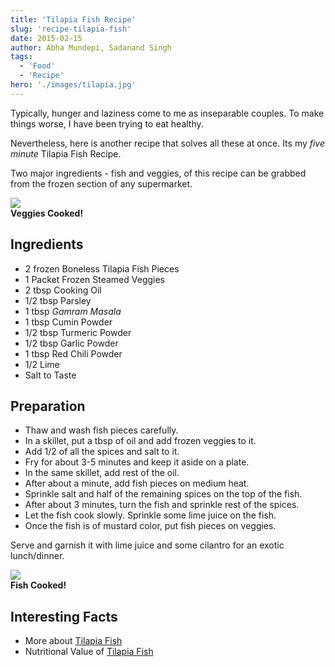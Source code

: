 ```yaml
---
title: 'Tilapia Fish Recipe'
slug: 'recipe-tilapia-fish'
date: 2015-02-15
author: Abha Mundepi, Sadanand Singh
tags:
  - 'Food'
  - 'Recipe'
hero: './images/tilapia.jpg'
---
```


Typically, hunger and laziness come to me as inseparable couples. To
make things worse, I have been trying to eat healthy.

Nevertheless, here is another recipe that solves all these at once. Its
my _five minute_ Tilapia Fish Recipe.

Two major ingredients - fish and veggies, of this recipe can be grabbed
from the frozen section of any supermarket.

<div class='Image__Container'>
  <div class='Image__Medium'>
    <img src='https://res.cloudinary.com/sadanandsingh/image/upload/v1496963331/CookingVeggies_ti4q5u.jpg' />
    <figcaption>
      <strong>Veggies Cooked!</strong>
    </figcaption>
  </div>
</div>

## Ingredients

- 2 frozen Boneless Tilapia Fish Pieces
- 1 Packet Frozen Steamed Veggies
- 2 tbsp Cooking Oil
- 1/2 tbsp Parsley
- 1 tbsp _Gamram Masala_
- 1 tbsp Cumin Powder
- 1/2 tbsp Turmeric Powder
- 1/2 tbsp Garlic Powder
- 1 tbsp Red Chili Powder
- 1/2 Lime
- Salt to Taste

## Preparation

- Thaw and wash fish pieces carefully.
- In a skillet, put a tbsp of oil and add frozen veggies to it.
- Add 1/2 of all the spices and salt to it.
- Fry for about 3-5 minutes and keep it aside on a plate.
- In the same skillet, add rest of the oil.
- After about a minute, add fish pieces on medium heat.
- Sprinkle salt and half of the remaining spices on the top of the
  fish.
- After about 3 minutes, turn the fish and sprinkle rest of the
  spices.
- Let the fish cook slowly. Sprinkle some lime juice on the fish.
- Once the fish is of mustard color, put fish pieces on veggies.

Serve and garnish it with lime juice and some cilantro for an exotic
lunch/dinner.

<div class='Image__Container'>
  <div class='Image__Medium'>
    <img src='https://res.cloudinary.com/sadanandsingh/image/upload/v1496963334/Tilapia_v0cehs.jpg' />
    <figcaption>
      <strong>Fish Cooked!</strong>
    </figcaption>
  </div>
</div>

## Interesting Facts

- More about [Tilapia Fish](https://en.wikipedia.org/wiki/Tilapia)
- Nutritional Value of [Tilapia Fish](https://nutritiondata.self.com/facts/finfish-and-shellfish-products/9244/2)
